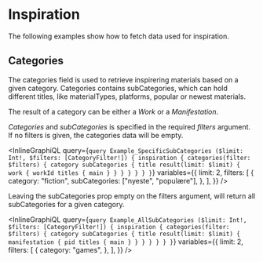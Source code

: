 # Inspiration

The following examples show how to fetch data used for inspiration.

## Categories

The categories field is used to retrieve inspirering materials based on a given category.
Categories contains subCategories, which can hold different titles,
like materialTypes, platforms, popular or newest materials.

The result of a category can be either a _Work_ or a _Manifestation_.

_Categories_ and _subCategories_ is specified in the required _filters_ argument.
If no filters is given, the categories data will be empty.

<InlineGraphiQL
  query={`query Example_SpecificSubCategories ($limit: Int!, $filters: [CategoryFilter!]) {
  inspiration {
    categories(filter: $filters) {
      category
      subCategories {
        title
        result(limit: $limit) {
          work {
            workId
            titles {
              main
            }
          }
        }
      }
    }
  }
}`}
  variables={{
    limit: 2,
    filters: [
      {
        category: "fiction",
        subCategories: ["nyeste", "populære"],
      },
    ],
  }}
/>

Leaving the subCategories prop empty on the filters argument, will return all subCategories for a given category.

<InlineGraphiQL
  query={`query Example_AllSubCategories ($limit: Int!, $filters: [CategoryFilter!]) {
  inspiration {
    categories(filter: $filters) {
      category
      subCategories {
        title
        result(limit: $limit) {
          manifestation {
            pid
            titles {
              main
            }
          }
        }
      }
    }
  }
}`}
  variables={{
    limit: 2,
    filters: [
      {
        category: "games",
      },
    ],
  }}
/>

